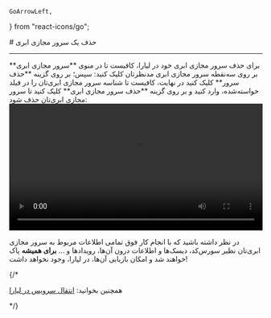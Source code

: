     GoArrowLeft,
} from "react-icons/go";


<Layout>
<Head>
<title>مستندات حذف سرور مجازی ابری - لیارا</title>

<meta property="og:title" content="مستندات خدمات رایانش ابری لیارا" />
<meta property="og:description" content="مستندات مربوط به نحوه حذف سرور مجازی یا VPS در لیارا"  />
</Head>
# حذف یک سرور مجازی ابری

<hr className="mb-2" />
برای حذف سرور مجازی ابری خود در لیارا، کافیست تا در منوی **سرور مجازی ابری** بر روی سه‌نقطه سرور مجازی ابری مدنظرتان کلیک کنید:
سپس؛ بر روی گزینه **حذف سرور** کلیک کنید
در نهایت، کافیست تا شناسه سرور مجازی ابری‌تان را در فیلد خواسته‌شده، وارد کنید و بر روی گزینه **حذف سرور مجازی ابری** کلیک کنید تا سرور مجازی ابری‌تان حذف شود:

<div className="h-2" />
<video
src="https://media.liara.ir/vps/delete-cloud-server.mp4"
controls="controls"
className="block w-full"
width="100%"
></video>
<div className="h-2" />

در نظر داشته باشید که با انجام کار فوق تمامی اطلاعات مربوط به سرور مجازی ابری‌تان نظیر سورس‌کد، دیسک‌ها و اطلاعات درون آن‌ها، رویدادها و ... **برای همیشه** پاک خواهند شد و امکان بازیابی آن‌ها، در لیارا، وجود نخواهد داشت!

{/* <Alert variant="success">
<p>
همچنین بخوانید: <a href="/paas/move" className="text-[#2196f3] ">انتقال سرویس در لیارا</a>
</p>
</Alert> */}
</Layout>